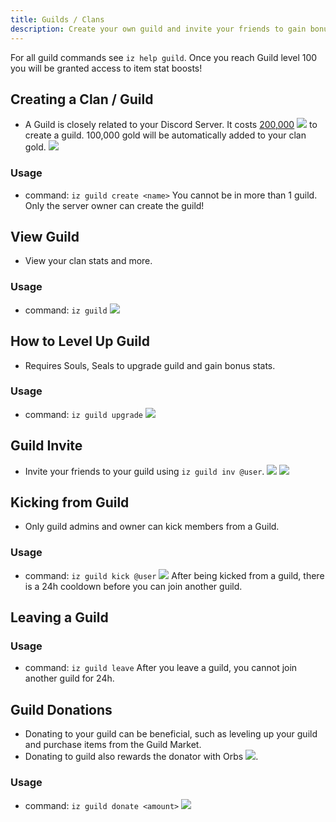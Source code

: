 ```yaml
---
title: Guilds / Clans
description: Create your own guild and invite your friends to gain bonus stats and much more!
---
```

<Tip>For all guild commands see `iz help guild`.</Tip>
<Note>Once you reach Guild level 100 you will be granted access to item stat boosts!</Note>

## Creating a Clan / Guild
- A Guild is closely related to your Discord Server. It costs <u>200,000</u> <img src="../images/gold.png" class="h-5 inline m-0" />
to create a guild.
<Info>100,000 gold will be automatically added to your clan gold.</Info> <img src="../images/guild-create.jpg" />

### Usage
- command: `iz guild create <name>`
<Note>You cannot be in more than 1 guild. Only the server owner can create the guild!</Note>

## View Guild
- View your clan stats and more.

### Usage
- command: `iz guild` <img src="../images/guild.jpg" />

## How to Level Up Guild
- Requires Souls, Seals to upgrade guild and gain bonus stats.

### Usage
- command: `iz guild upgrade` <img src="../images/guild-upgrade.jpg" />

## Guild Invite
- Invite your friends to your guild using `iz guild inv @user`. <img src="../images/guild-inv.jpg" /> <img src="../images/guild-inv2.jpg" />

## Kicking from Guild
- Only guild admins and owner can kick members from a Guild.

### Usage
- command: `iz guild kick @user` <img src="../images/guild-kick.jpg" />
<Note>After being kicked from a guild, there is a 24h cooldown before you can join another guild.</Note>

## Leaving a Guild
### Usage
- command: `iz guild leave`
<Note>After you leave a guild, you cannot join another guild for 24h.</Note>

## Guild Donations
- Donating to your guild can be beneficial, such as leveling up your guild and purchase items from the Guild Market.
- Donating to guild also rewards the donator with Orbs <img src="../images/blue-orb.svg" class="h-5 m-0 inline" />.

### Usage
- command: `iz guild donate <amount>` <img src="../images/guild-donate.jpg" />
